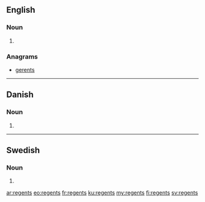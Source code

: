 {{also|Regents}}
==English==

===Noun===
{{head|en|noun plural form}}

# {{plural of|regent|lang=en}}

===Anagrams===
* [[gerents#English|gerents]]

----
==Danish==

===Noun===
{{head|da|noun form}}

# {{genitive singular indefinite of|regent|lang=da}}

----

==Swedish==

===Noun===
{{head|sv|noun form}}

# {{sv-noun-form-indef-gen|regent}}

[[ar:regents]]
[[eo:regents]]
[[fr:regents]]
[[ku:regents]]
[[my:regents]]
[[fi:regents]]
[[sv:regents]]